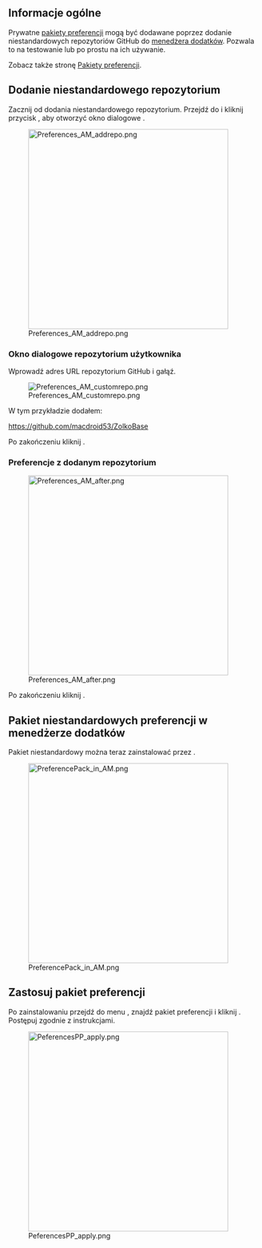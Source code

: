 <languages/>

{{TutorialInfo/pl
|Topic=Repozytoria własne
|Level=średnio zaawansowany / zaawansowany
|Author=drmacro
|FCVersion=0.22 lub noszy
|Files= nie dołączono
}}

<span id="Overview"></span>
==Informacje ogólne==

Prywatne [[Preference_Packs/pl|pakiety preferencji]] mogą być dodawane poprzez dodanie niestandardowych repozytoriów GitHub do [[Std_AddonMgr/pl|menedżera dodatków]]. Pozwala to na testowanie lub po prostu na ich używanie.

Zobacz także stronę [[Preference_Packs/pl|Pakiety preferencji]].

<span id="Add_custom_repository"></span>
==Dodanie niestandardowego repozytorium==

Zacznij od dodania niestandardowego repozytorium. Przejdź do {{MenuCommand|Edycja → Preferencje ... → Menadżer dodatków → Opcje menedżera dodatków}} i kliknij przycisk {{Button|+}}, aby otworzyć okno dialogowe {{MenuCommand|Repozytoria użytkownika}}.

[[File:Preferences_AM_addrepo.png|400px]]

<span id="Custom_repository_dialog"></span>
===Okno dialogowe repozytorium użytkownika===

Wprowadź adres URL repozytorium GitHub i gałąź.

[[File:Preferences_AM_customrepo.png]]

W tym przykładzie dodałem:

https://github.com/macdroid53/ZolkoBase

Po zakończeniu kliknij {{Button|OK}}.

<span id="Preferences_with_custom_repository_added"></span>
===Preferencje z dodanym repozytorium===

[[File:Preferences_AM_after.png|400px]]

Po zakończeniu kliknij {{Button|OK}}.

<span id="Custom_preference_pack_in_Addon_manager"></span>
==Pakiet niestandardowych preferencji w menedżerze dodatków==

Pakiet niestandardowy można teraz zainstalować przez {{MenuCommand|Przybory  → Menadżer dodatków}}.

[[File:PreferencePack_in_AM.png|400px]]

<span id="Apply_the_preference_pack"></span>
==Zastosuj pakiet preferencji==

Po zainstalowaniu przejdź do menu {{MenuCommand|Edycja → Preferencje ... → Ogólne}}, znajdź pakiet preferencji i kliknij {{Button|Zastosuj}}.
Postępuj zgodnie z instrukcjami.

[[File:PeferencesPP_apply.png|400px]]
